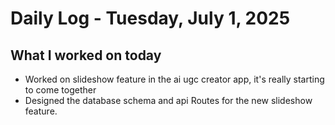 # Daily Log - Tuesday, July 1, 2025

## What I worked on today

- Worked on slideshow feature in the ai ugc creator app, it's really starting to come together
- Designed the database schema and api Routes for the new slideshow feature.
